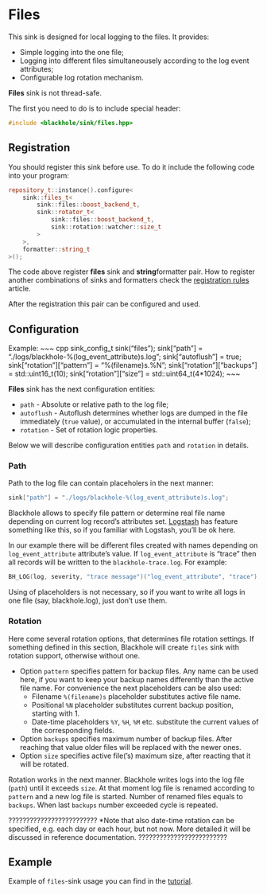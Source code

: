 # Files

This sink is designed for local logging to the files. It provides:

  * Simple logging into the one file;
  * Logging into different files simultaneousely according to the log event
  attributes;
  * Configurable log rotation mechanism.

**Files** sink is not thread-safe.

The first you need to do is to include special header:

~~~ cpp
#include <blackhole/sink/files.hpp>
~~~

## Registration
You should register this sink before use. To do it include the following code
into your program:

~~~ cpp
repository_t::instance().configure<
    sink::files_t<
        sink::files::boost_backend_t,
        sink::rotator_t<
            sink::files::boost_backend_t,
            sink::rotation::watcher::size_t
        >
    >,
    formatter::string_t
>();
~~~

The code above register **files** sink and **string**formatter pair. How to
register another combinations of sinks and formatters check the
[registration rules]() article.

After the registration this pair can be configured and used.

## Configuration

Example:
~~~ cpp
sink_config_t sink("files");
sink["path"] = "./logs/blackhole-%(log_event_attribute)s.log";
sink["autoflush"] = true;
sink["rotation"]["pattern"] = "%(filename)s.%N";
sink["rotation"]["backups"] = std::uint16_t(10);
sink["rotation"]["size"] = std::uint64_t(4*1024);
~~~

**Files** sink has the next configuration entities:

  * `path` - Absolute or relative path to the log file;
  * `autoflush` - Autoflush determines whether logs are dumped in the file
  immediately (`true` value), or accumulated in the internal buffer (`false`);
  * `rotation` - Set of rotation logic properties.

Below we will describe configuration entities `path` and `rotation` in details.

### Path
Path to the log file can contain placeholers in the next manner:

~~~ cpp
sink["path"] = "./logs/blackhole-%(log_event_attribute)s.log";
~~~

Blackhole allows to specify file pattern or determine real file name depending
on current log record's attributes set. [Logstash](http://logstash.net/) has
feature something like this, so if you familiar with Logstash, you'll be ok
here.

In our example there will be different files created with names depending on
`log_event_attribute` attribute's value. If `log_event_attribute` is "trace"
then all records will be written to the `blackhole-trace.log`.
For example:

~~~ cpp
BH_LOG(log, severity, "trace message")("log_event_attribute", "trace");
~~~

Using of placeholders is not necessary, so if you want to write all logs in one
file (say, blackhole.log), just don't use them.

### Rotation
Here come several rotation options, that determines file rotation settings. If
something defined in this section, Blackhole will create `files` sink with
rotation support, otherwise without one.

* Option `pattern` specifies pattern for backup files. Any name can be used
here, if you want to keep your backup names differently than the active file
name. For convenience the next placeholders can be also used:
    * Filename `%(filename)s` placeholder substitutes active file name.
    * Positional `%N` placeholder substitutes current backup position, starting
    with 1.
    * Date-time placeholders `%Y`, `%H`, `%M` etc. substitute the current
    values ​​of the corresponding fields.
* Option `backups` specifies maximum number of backup files. After reaching
that value older files will be replaced with the newer ones.
* Option `size` specifies active file('s) maximum size, after reacting that it
will be rotated.

Rotation works in the next manner. Blackhole writes logs into the log file
(`path`) until it exceeds `size`. At that moment log file is renamed according
to `pattern` and a new log file is started. Number of renamed files equals
to `backups`. When last `backups` number exceeded cycle is repeated.

?????????????????????????
*Note that also date-time rotation can be specified, e.g. each day or each
hour, but not now. More detailed it will be discussed in
reference documentation.
?????????????????????????

## Example
Example of `files`-sink usage you can find in the [tutorial]().
